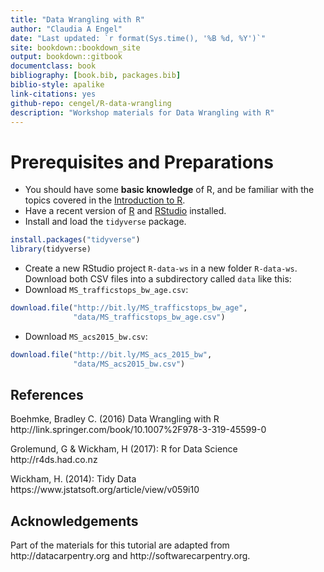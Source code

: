 ```yaml
--- 
title: "Data Wrangling with R"
author: "Claudia A Engel"
date: "Last updated: `r format(Sys.time(), '%B %d, %Y')`"
site: bookdown::bookdown_site
output: bookdown::gitbook
documentclass: book
bibliography: [book.bib, packages.bib]
biblio-style: apalike
link-citations: yes
github-repo: cengel/R-data-wrangling
description: "Workshop materials for Data Wrangling with R"
---
```



# Prerequisites and Preparations {-}

- You should have some **basic knowledge** of R, and be familiar with the topics covered in the [Introduction to R](https://cengel.github.io/R-intro/).
- Have a recent version of [R](https://cran.r-project.org/) and [RStudio](https://www.rstudio.com/) installed. 
- Install and load the `tidyverse` package.
```r
install.packages("tidyverse")  
library(tidyverse)
```
- Create a new RStudio project `R-data-ws` in a new folder `R-data-ws`. Download both CSV files into a subdirectory called `data` like this:
- Download `MS_trafficstops_bw_age.csv`:
```r
download.file("http://bit.ly/MS_trafficstops_bw_age",
              "data/MS_trafficstops_bw_age.csv")
```
- Download `MS_acs2015_bw.csv`:
```r
download.file("http://bit.ly/MS_acs_2015_bw",
              "data/MS_acs2015_bw.csv")
```


## References {-}
Boehmke, Bradley C. (2016) Data Wrangling with R
http://link.springer.com/book/10.1007%2F978-3-319-45599-0

Grolemund, G & Wickham, H (2017): R for Data Science http://r4ds.had.co.nz

Wickham, H. (2014): Tidy Data https://www.jstatsoft.org/article/view/v059i10


## Acknowledgements {-}
Part of the materials for this tutorial are adapted from http://datacarpentry.org and http://softwarecarpentry.org.

